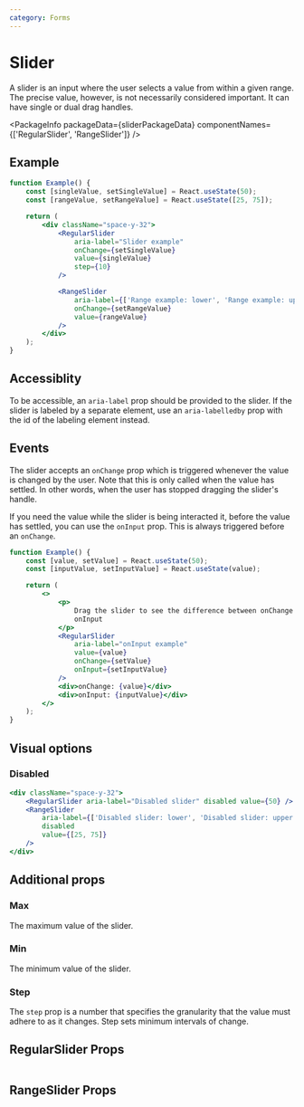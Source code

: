 ```yaml
---
category: Forms
---
```



# Slider

A slider is an input where the user selects a value from within a given range.
The precise value, however, is not necessarily considered important. It can have
single or dual drag handles.

<PackageInfo
    packageData={sliderPackageData}
    componentNames={['RegularSlider', 'RangeSlider']}
/>

## Example

```jsx example
function Example() {
    const [singleValue, setSingleValue] = React.useState(50);
    const [rangeValue, setRangeValue] = React.useState([25, 75]);

    return (
        <div className="space-y-32">
            <RegularSlider
                aria-label="Slider example"
                onChange={setSingleValue}
                value={singleValue}
                step={10}
            />

            <RangeSlider
                aria-label={['Range example: lower', 'Range example: upper']}
                onChange={setRangeValue}
                value={rangeValue}
            />
        </div>
    );
}
```

## Accessiblity

To be accessible, an `aria-label` prop should be provided to the slider. If the
slider is labeled by a separate element, use an `aria-labelledby` prop with the
id of the labeling element instead.

## Events

The slider accepts an `onChange` prop which is triggered whenever the value is
changed by the user. Note that this is only called when the value has settled.
In other words, when the user has stopped dragging the slider's handle.

If you need the value while the slider is being interacted it, before the value
has settled, you can use the `onInput` prop. This is always triggered before an
`onChange`.

```jsx example
function Example() {
    const [value, setValue] = React.useState(50);
    const [inputValue, setInputValue] = React.useState(value);

    return (
        <>
            <p>
                Drag the slider to see the difference between onChange and
                onInput
            </p>
            <RegularSlider
                aria-label="onInput example"
                value={value}
                onChange={setValue}
                onInput={setInputValue}
            />
            <div>onChange: {value}</div>
            <div>onInput: {inputValue}</div>
        </>
    );
}
```

## Visual options

### Disabled

```jsx example
<div className="space-y-32">
    <RegularSlider aria-label="Disabled slider" disabled value={50} />
    <RangeSlider
        aria-label={['Disabled slider: lower', 'Disabled slider: upper']}
        disabled
        value={[25, 75]}
    />
</div>
```

## Additional props

### Max

The maximum value of the slider.

### Min

The minimum value of the slider.

### Step

The `step` prop is a number that specifies the granularity that the value must
adhere to as it changes. Step sets minimum intervals of change.

## RegularSlider Props

```props packages/slider/src/RegularSlider.tsx

```

## RangeSlider Props

```props packages/slider/src/RangeSlider.tsx

```
